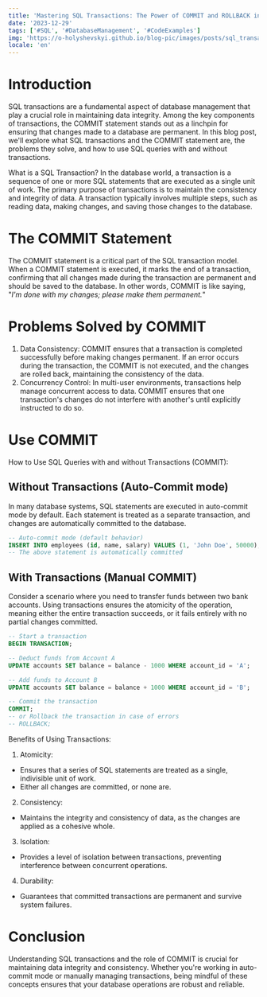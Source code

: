 ```yaml
---
title: 'Mastering SQL Transactions: The Power of COMMIT and ROLLBACK in Database Management'
date: '2023-12-29'
tags: ['#SQL', '#DatabaseManagement', '#CodeExamples']
img: 'https://o-holyshevskyi.github.io/blog-pic/images/posts/sql_transactions_1.png'
locale: 'en'
---
```


# Introduction
<a name="introduction" id="introduction" />

SQL transactions are a fundamental aspect of database management that play a crucial role in maintaining data integrity. 
Among the key components of transactions, the COMMIT statement stands out as a linchpin for ensuring that changes made to a database are permanent. 
In this blog post, we'll explore what SQL transactions and the COMMIT statement are, the problems they solve, and how to use SQL queries with and without transactions.

What is a SQL Transaction?
In the database world, a transaction is a sequence of one or more SQL statements that are executed as a single unit of work. 
The primary purpose of transactions is to maintain the consistency and integrity of data. 
A transaction typically involves multiple steps, such as reading data, making changes, and saving those changes to the database.

# The COMMIT Statement
<a name="the-commit-statement" id="the-commit-statement" />

The COMMIT statement is a critical part of the SQL transaction model. When a COMMIT statement is executed, 
it marks the end of a transaction, confirming that all changes made during the transaction are permanent and should be saved to the database. 
In other words, COMMIT is like saying, "*I'm done with my changes; please make them permanent.*"

# Problems Solved by COMMIT
<a name="problems-solved-by-commit" id="problems-solved-by-commit" />

1. Data Consistency: COMMIT ensures that a transaction is completed successfully before making changes permanent. 
If an error occurs during the transaction, the COMMIT is not executed, and the changes are rolled back, maintaining the consistency of the data.
2. Concurrency Control: In multi-user environments, transactions help manage concurrent access to data. 
COMMIT ensures that one transaction's changes do not interfere with another's until explicitly instructed to do so.

# Use COMMIT
<a name="use-commit" id="use-commit" />

How to Use SQL Queries with and without Transactions (COMMIT):

## Without Transactions (Auto-Commit mode)
<a name="without-transactions-auto-commit-mode" id="without-transactions-auto-commit-mode" />

In many database systems, SQL statements are executed in auto-commit mode by default. Each statement is treated as a separate transaction, and changes are automatically committed to the database.

```SQL
-- Auto-commit mode (default behavior)
INSERT INTO employees (id, name, salary) VALUES (1, 'John Doe', 50000);
-- The above statement is automatically committed
```

## With Transactions (Manual COMMIT)
<a name="with-transactions-manual-commit" id="with-transactions-manual-commit" />

Consider a scenario where you need to transfer funds between two bank accounts. 
Using transactions ensures the atomicity of the operation, meaning either the entire transaction succeeds, or it fails entirely with no partial changes committed.

```SQL
-- Start a transaction
BEGIN TRANSACTION;

-- Deduct funds from Account A
UPDATE accounts SET balance = balance - 1000 WHERE account_id = 'A';

-- Add funds to Account B
UPDATE accounts SET balance = balance + 1000 WHERE account_id = 'B';

-- Commit the transaction
COMMIT;
-- or Rollback the transaction in case of errors
-- ROLLBACK;
```
Benefits of Using Transactions:

1. Atomicity:
- Ensures that a series of SQL statements are treated as a single, indivisible unit of work.
- Either all changes are committed, or none are.
2. Consistency:
- Maintains the integrity and consistency of data, as the changes are applied as a cohesive whole.
3. Isolation:
- Provides a level of isolation between transactions, preventing interference between concurrent operations.
4. Durability:
- Guarantees that committed transactions are permanent and survive system failures.

# Conclusion
<a name="conclusion" id="conclusion" />

Understanding SQL transactions and the role of COMMIT is crucial for maintaining data integrity and consistency. 
Whether you're working in auto-commit mode or manually managing transactions, being mindful of these concepts ensures that your database operations are robust and reliable.